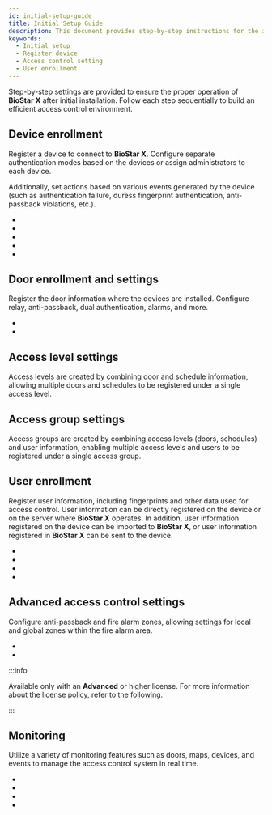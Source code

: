 ```yaml
---
id: initial-setup-guide
title: Initial Setup Guide
description: This document provides step-by-step instructions for the initial setup and operation of the BioStar X access control system.
keywords:
  - Initial setup
  - Register device
  - Access control setting
  - User enrollment
---
```


Step-by-step settings are provided to ensure the proper operation of **BioStar X** after initial installation. Follow each step sequentially to build an efficient access control environment.

<Steps>
<Step>

## Device enrollment

Register a device to connect to **BioStar X**. Configure separate authentication modes based on the devices or assign administrators to each device.

Additionally, set actions based on various events generated by the device (such as authentication failure, duress fingerprint authentication, anti-passback violations, etc.).

* <DocLink docId='platform/biostar_x/settings-manage-device-group' />

* <DocLink docId='platform/biostar_x/settings-adding-devices' />

* <DocLink docId='platform/biostar_x/settings-adding-wiegand' />

* <DocLink docId='platform/biostar_x/settings-adding-slave-device' />

* <DocLink docId='platform/biostar_x/settings-device-details' />

</Step>
<Step>

## Door enrollment and settings

Register the door information where the devices are installed. Configure relay, anti-passback, dual authentication, alarms, and more.

* <DocLink docId='platform/biostar_x/settings-manage-door-group' />

* <DocLink docId='platform/biostar_x/settings-door-add' />

</Step>
<Step>

## Access level settings

Access levels are created by combining door and schedule information, allowing multiple doors and schedules to be registered under a single access level.

<DocLink docId='platform/biostar_x/settings-access-control-manage-access-level' />

</Step>
<Step>

## Access group settings

Access groups are created by combining access levels (doors, schedules) and user information, enabling multiple access levels and users to be registered under a single access group.

<DocLink docId='platform/biostar_x/settings-access-control-manage-access-group' />

</Step>
<Step>

## User enrollment

Register user information, including fingerprints and other data used for access control. User information can be directly registered on the device or on the server where **BioStar X** operates. In addition, user information registered on the device can be imported to **BioStar X**, or user information registered in **BioStar X** can be sent to the device.

* <DocLink docId='platform/biostar_x/user-group-manage' />

* <DocLink docId='platform/biostar_x/user-manage' />

* <DocLink docId='platform/biostar_x/add-user' />

* <DocLink docId='platform/biostar_x/enroll-credential' />

</Step>
<Step>

## Advanced access control settings

Configure anti-passback and fire alarm zones, allowing settings for local and global zones within the fire alarm area.

* <DocLink docId='platform/biostar_x/settings-advanced-ac' />

* <DocLink docId='platform/biostar_x/monitoring-map' />

:::info

Available only with an **Advanced** or higher license. For more information about the license policy, refer to the [following](licensing).

:::

</Step>
<Step>

## Monitoring

Utilize a variety of monitoring features such as doors, maps, devices, and events to manage the access control system in real time.

* <DocLink docId='platform/biostar_x/monitoring-door' />

* <DocLink docId='platform/biostar_x/monitoring-map' />

* <DocLink docId='platform/biostar_x/monitoring-device' />

* <DocLink docId='platform/biostar_x/monitoring-event' />

</Step>
</Steps>
